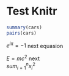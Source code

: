 # Test Knitr
```r
summary(cars)
pairs(cars)
```
$e^{i\pi}=-1$
next equasion   

$E=mc^2$
next     
$sum_{i=1}^{n}{x_i^2}$
